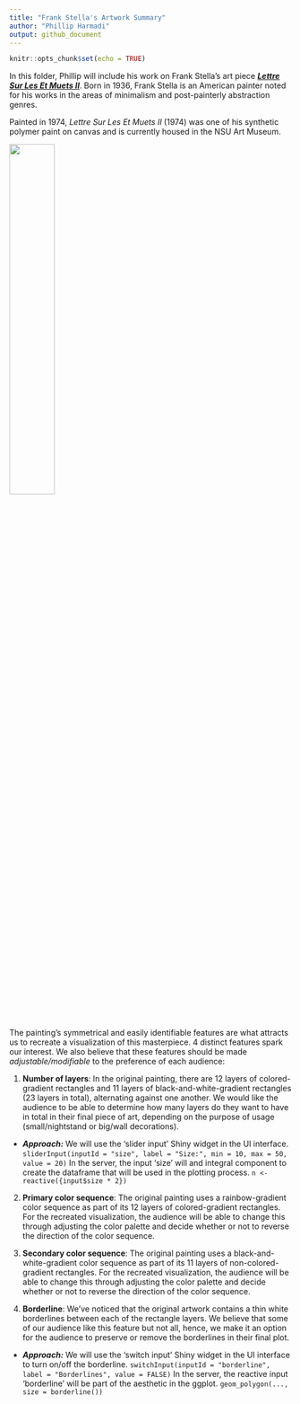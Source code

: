 ```yaml
---
title: "Frank Stella's Artwork Summary"
author: "Phillip Harmadi"
output: github_document
---
```


```r
knitr::opts_chunk$set(echo = TRUE)
```

In this folder, Phillip will include his work on Frank Stella's art piece [***Lettre Sur Les Et Muets II***](https://nsuartmuseum.org/exhibition/frank-stella-experiment-and-change/).
Born in 1936, Frank Stella is an American painter noted for his works in the areas of minimalism and post-painterly abstraction genres.

Painted in 1974, *Lettre Sur Les Et Muets II* (1974) was one of his synthetic polymer paint on canvas and is currently housed in the NSU Art Museum.

![](stella.jpg){width=40%}

The painting's symmetrical and easily identifiable features are what attracts us to recreate a visualization of this masterpiece. 4 distinct features spark our interest. We also believe that these features should be made *adjustable/modifiable* to the preference of each audience:

1. **Number of layers**: In the original painting, there are 12 layers of colored-gradient rectangles and 11 layers of black-and-white-gradient rectangles (23 layers in total), alternating against one another. We would like the audience to be able to determine how many layers do they want to have in total in their final piece of art, depending on the purpose of usage (small/nightstand or big/wall decorations).

- ***Approach:*** We will use the 'slider input' Shiny widget in the UI interface. `sliderInput(inputId = "size", label = "Size:", min = 10, max = 50, value = 20)` In the server, the input 'size' will and integral component to create the dataframe that will be used in the plotting process. `n <- reactive({input$size * 2})`

2. **Primary color sequence**: The original painting uses a rainbow-gradient color sequence as part of its 12 layers of colored-gradient rectangles. For the recreated visualization, the audience will be able to change this through adjusting the color palette and decide whether or not to reverse the direction of the color sequence.

3. **Secondary color sequence**: The original painting uses a black-and-white-gradient color sequence as part of its 11 layers of non-colored-gradient rectangles. For the recreated visualization, the audience will be able to change this through adjusting the color palette and decide whether or not to reverse the direction of the color sequence.

4. **Borderline**: We've noticed that the original artwork contains a thin white borderlines between each of the rectangle layers. We believe that some of our audience like this feature but not all, hence, we make it an option for the audience to preserve or remove the borderlines in their final plot.

- ***Approach:*** We will use the 'switch input' Shiny widget in the UI interface to turn on/off the borderline. `switchInput(inputId = "borderline", label = "Borderlines", value = FALSE)` In the server, the reactive input 'borderline' will be part of the aesthetic in the ggplot. `geom_polygon(..., size = borderline())`